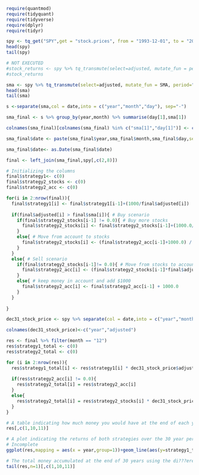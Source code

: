 

```{r}
require(quantmod) 
require(tidyquant)
require(tidyverse)
require(dplyr)
require(tidyr)
```
```{r}
spy <- tq_get("SPY",get = "stock.prices", from = "1993-12-01", to = "2019-12-31")
head(spy)
tail(spy)
```

```{r}
# NOT EXECUTED
#stock_returns <- spy %>% tq_transmute(select=adjusted, mutate_fun = periodReturn, period="monthly",col_rename = "Ra")
#stock_returns

```


```{r}
sma <- spy %>% tq_transmute(select=adjusted, mutate_fun = SMA, period="monthly",col_rename = "sma")
head(sma)
tail(sma)
```

```{r}
s <-separate(sma,col = date,into = c("year","month","day"), sep="-")
```

```{r}
sma_final <- s %>% group_by(year,month) %>% summarise(day[1],sma[1])
```

```{r}
colnames(sma_final)[colnames(sma_final) %in% c("sma[1]","day[1]")] <- c("day","sma")
```

```{r}
sma_final$date <- paste(sma_final$year,sma_final$month,sma_final$day,sep="-")
```
```{r}
sma_final$date<- as.Date(sma_final$date)
```

```{r}
final <- left_join(sma_final,spy[,c(2,8)])
```

```{r}
# Initializing the columns 
final$strategy1<- c(0)
final$strategy2_stocks <- c(0)
final$strategy2_acc <- c(0)
```



```{r}
for(i in 2:nrow(final)){
  final$strategy1[i] <- final$strategy1[i-1]+(1000/final$adjusted[i])
  
  if(final$adjusted[i] > final$sma[i]){ # Buy scenario
    if(final$strategy2_stocks[i-1] != 0.0){ # Buy more stocks 
      final$strategy2_stocks[i] <- final$strategy2_stocks[i-1]+(1000.0/final$adjusted[i])
    }
    else{ # Move from account to stocks
      final$strategy2_stocks[i] <- (final$strategy2_acc[i-1]+1000.0) / final$adjusted[i]
    }
  }
  else{ # Sell scenario
    if(final$strategy2_stocks[i-1]!= 0.0){ # Move from stocks to account
      final$strategy2_acc[i] <- (final$strategy2_stocks[i-1]*final$adjusted[i]) + 1000.0
    }
    else{ # keep money in account and add $1000
      final$strategy2_acc[i] <- final$strategy2_acc[i-1] + 1000.0
    }
  }
  
}
```

```{r}
dec31_stock_price <- spy %>% separate(col = date,into = c("year","month","day"), sep="-") %>% filter(month=="12") %>% group_by(year) %>% summarise(tail(adjusted,n=1))
```

```{r}
colnames(dec31_stock_price)<-c("year","adjusted")
```


```{r}
res <- final %>% filter(month == "12")
res$strategy1_total <- c(0)
res$strategy2_total <- c(0)
```

```{r}
for (i in 2:nrow(res)){
  res$strategy1_total[i] <- res$strategy1[i] * dec31_stock_price$adjusted[i]
  
  if(res$strategy2_acc[i] != 0.0){
    res$strategy2_total[i] = res$strategy2_acc[i]
  }
  else{
    res$strategy2_total[i] = res$strategy2_stocks[i] * dec31_stock_price$adjusted[i]
  }
}
```

```{r}
# A table indicating how much money you would have at the end of each year by following strategy 1 and strategy 2. 
res[,c(1,10,11)]
```

```{r}
# A plot indicating the returns of both strategies over the 30 year period. 
# Incomplete
ggplot(res,mapping = aes(x = year,group=1))+geom_line(aes(y=strategy1_total),color="green")+geom_line(aes(y=strategy2_total),color="red")
```

```{r}
# The total money accumulated at the end of 30 years using the di???erent strategies. 
tail(res,n=1)[,c(1,10,11)]
```


